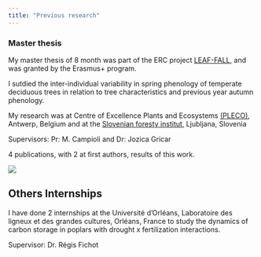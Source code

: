 ---
title: "Previous research"
---

### Master thesis
My master thesis of 8 month was part of the ERC project [LEAF-FALL](https://www.uantwerpen.be/en/research-groups/pleco/research/research-projects/erc-grants/erc-grant-leaf-fall/), and was granted by the Erasmus+ program. 

I sutdied the inter-individual variability in spring phenology of temperate deciduous trees in relation to tree characteristics and previous year autumn phenology. 

My research was at Centre of Excellence Plants and Ecosystems [(PLECO)](https://www.uantwerpen.be/en/research-groups/pleco/), Antwerp, Belgium and at the [Slovenian foresty institut](https://www.gozdis.si/en/), Ljubljana, Slovenia  

Supervisors: Pr: M. Campioli and Dr: Jozica Gricar 

4 publications, with 2 at first authors, results of this work. 

 ![](C:/Users/loren/Documents/R/my_project/Image6.png)


## Others Internships

I have done 2 internships at the Université d’Orléans, Laboratoire des ligneux et des grandes cultures, Orléans, France to study the dynamics of carbon storage in poplars with drought x fertilization interactions.

Supervisor: Dr. Régis Fichot

